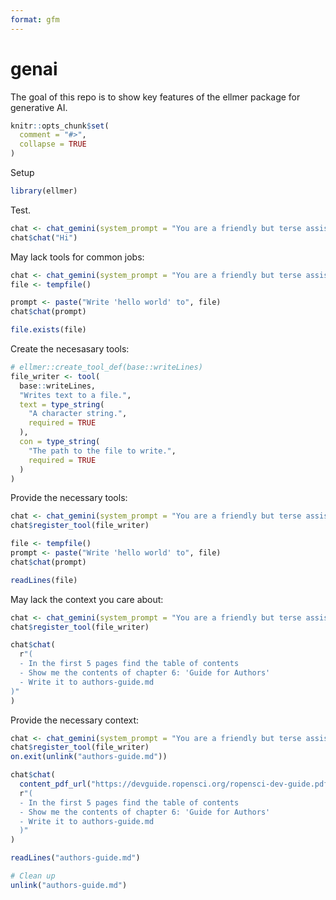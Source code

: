 ```yaml
---
format: gfm
---
```


# genai

The goal of this repo is to show key features of the ellmer package for generative AI.

```r
knitr::opts_chunk$set(
  comment = "#>",
  collapse = TRUE
)
```

Setup

```r
library(ellmer)
```

Test.

```r
chat <- chat_gemini(system_prompt = "You are a friendly but terse assistant.")
chat$chat("Hi")
```

May lack tools for common jobs:

```r
chat <- chat_gemini(system_prompt = "You are a friendly but terse assistant.")
file <- tempfile()

prompt <- paste("Write 'hello world' to", file)
chat$chat(prompt)

file.exists(file)
```

Create the necesasary tools:

```r
# ellmer::create_tool_def(base::writeLines)
file_writer <- tool(
  base::writeLines,
  "Writes text to a file.",
  text = type_string(
    "A character string.",
    required = TRUE
  ),
  con = type_string(
    "The path to the file to write.",
    required = TRUE
  )
)
```

Provide the necessary tools:

```r
chat <- chat_gemini(system_prompt = "You are a friendly but terse assistant.")
chat$register_tool(file_writer)

file <- tempfile()
prompt <- paste("Write 'hello world' to", file)
chat$chat(prompt)

readLines(file)
```

May lack the context you care about:

```r
chat <- chat_gemini(system_prompt = "You are a friendly but terse assistant.")
chat$register_tool(file_writer)

chat$chat(
  r"(
  - In the first 5 pages find the table of contents
  - Show me the contents of chapter 6: 'Guide for Authors'
  - Write it to authors-guide.md
)"
)
```

Provide the necessary context:

```r
chat <- chat_gemini(system_prompt = "You are a friendly but terse assistant.")
chat$register_tool(file_writer)
on.exit(unlink("authors-guide.md"))

chat$chat(
  content_pdf_url("https://devguide.ropensci.org/ropensci-dev-guide.pdf"),
  r"(
  - In the first 5 pages find the table of contents
  - Show me the contents of chapter 6: 'Guide for Authors'
  - Write it to authors-guide.md
  )"
)

readLines("authors-guide.md")

# Clean up
unlink("authors-guide.md")
```

